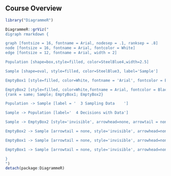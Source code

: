 ## Course Overview

```r
library("DiagrammeR")

DiagrammeR::grViz(" 
digraph rmarkdown {

graph [fontsize = 16, fontname = Arial, nodesep = .1, ranksep = .8]
node [fontsize = 16, fontname = Arial, fontcolor = White]
edge [fontsize = 12, fontname = Arial, width = 2]

Population [shape=box,style=filled, color=SteelBlue4,width=2.5]

Sample [shape=oval, style=filled, color=SteelBlue3, label='Sample']

EmptyBox1 [style=filled, color=White, fontname = 'Arial', fontcolor = Black, fontsize=12, label='1 Exploring Data']

EmptyBox2 [style=filled, color=White,fontname = Arial, fontcolor = Black, fontsize=12,label='2 Modelling Data']
{rank = same; Sample; EmptyBox1; EmptyBox2}

Population -> Sample [label = '  3 Sampling Data    ']

Sample -> Population [label='  4 Decisions with Data']

Sample -> EmptyBox2 [style='invisible', arrowhead=none, arrowtail = none, colour= White]

EmptyBox2 -> Sample [arrowtail = none, style='invisible', arrowhead=none, colour=White]

EmptyBox1 -> Sample [arrowtail = none, style='invisible', arrowhead=none, colour=White]

EmptyBox1 -> Sample [arrowtail = none, style='invisible', arrowhead=none, colour=White]

}
")
detach(package:DiagrammeR)
```